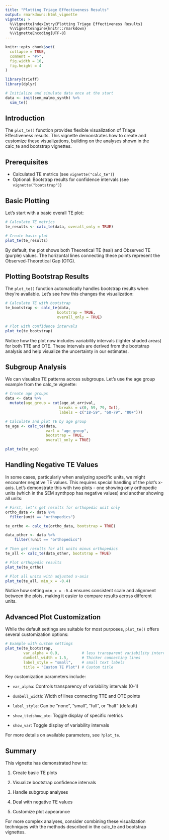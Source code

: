 ```yaml
---
title: "Plotting Triage Effectiveness Results"
output: rmarkdown::html_vignette
vignette: >
  %\VignetteIndexEntry{Plotting Triage Effectiveness Results}
  %\VignetteEngine{knitr::rmarkdown}
  %\VignetteEncoding{UTF-8}
---
```


```r
knitr::opts_chunk$set(
  collapse = TRUE,
  comment = "#>",
  fig.width = 10,
  fig.height = 4
)
```

```r
library(trieff)
library(dplyr)

# Initialize and simulate data once at the start
data <- init(sem_malmo_synth) %>% 
  sim_te()
```

## Introduction

The `plot_te()` function provides flexible visualization of Triage Effectiveness results. This vignette demonstrates how to create and customize these visualizations, building on the analyses shown in the calc_te and bootstrap vignettes.

## Prerequisites
- Calculated TE metrics (see `vignette("calc_te")`)
- Optional: Bootstrap results for confidence intervals (see `vignette("bootstrap")`)

## Basic Plotting

Let's start with a basic overall TE plot:

```r
# Calculate TE metrics
te_results <- calc_te(data, overall_only = TRUE)

# Create basic plot
plot_te(te_results)
```

By default, the plot shows both Theoretical TE (teal) and Observed TE (purple) values. The horizontal lines connecting these points represent the Observed-Theoretical Gap (OTG).

## Plotting Bootstrap Results

The `plot_te()` function automatically handles bootstrap results when they're available. Let's see how this changes the visualization:

```r
# Calculate TE with bootstrap
te_bootstrap <- calc_te(data,
                       bootstrap = TRUE,
                       overall_only = TRUE)

# Plot with confidence intervals
plot_te(te_bootstrap)
```

Notice how the plot now includes variability intervals (lighter shaded areas) for both TTE and OTE. These intervals are derived from the bootstrap analysis and help visualize the uncertainty in our estimates.

## Subgroup Analysis

We can visualize TE patterns across subgroups. Let's use the age group example from the calc_te vignette:

```r
# Create age groups
data <- data %>%
  mutate(age_group = cut(age_at_arrival, 
                        breaks = c(0, 59, 79, Inf),
                        labels = c("18-59", "60-79", "80+")))

# Calculate and plot TE by age group
te_age <- calc_te(data,
                  var1 = "age_group",
                  bootstrap = TRUE,
                  overall_only = TRUE)

plot_te(te_age)
```

## Handling Negative TE Values

In some cases, particularly when analyzing specific units, we might encounter negative TE values. This requires special handling of the plot's x-axis. Let's demonstrate this with two plots - one showing only orthopedic units (which in the SEM synthpop has negative values) and another showing all units:

```r
# First, let's get results for orthopedic unit only
ortho_data <- data %>%
  filter(unit == "orthopedics")

te_ortho <- calc_te(ortho_data, bootstrap = TRUE)

data_other <- data %>% 
    filter(!unit == "orthopedics")  

# Then get results for all units minus orthopedics
te_all <- calc_te(data_other, bootstrap = TRUE)

# Plot orthopedic results
plot_te(te_ortho)
```

```r

# Plot all units with adjusted x-axis
plot_te(te_all, min_x = -0.4)
```

Notice how setting `min_x = -0.4` ensures consistent scale and alignment between the plots, making it easier to compare results across different units.

## Advanced Plot Customization

While the default settings are suitable for most purposes, `plot_te()` offers several customization options:

```r
# Example with custom settings
plot_te(te_bootstrap,
        var_alpha = 0.9,          # less transparent variability intervals
        dumbell_width = 1.5,      # Thicker connecting lines
        label_style = "small",    # small text labels
        title = "Custom TE Plot") # Custom title
```

Key customization parameters include:

- `var_alpha`: Controls transparency of variability intervals (0-1)

- `dumbell_width`: Width of lines connecting TTE and OTE points

- `label_style`: Can be "none", "small", "full", or "half" (default)

- `show_tte`/`show_ote`: Toggle display of specific metrics

- `show_var`: Toggle display of variability intervals

For more details on available parameters, see `?plot_te`.

## Summary

This vignette has demonstrated how to:

1. Create basic TE plots

2. Visualize bootstrap confidence intervals

3. Handle subgroup analyses

4. Deal with negative TE values

5. Customize plot appearance

For more complex analyses, consider combining these visualization techniques with the methods described in the calc_te and bootstrap vignettes.
